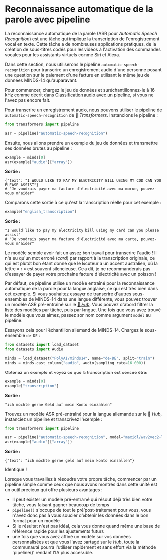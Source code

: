 # Reconnaissance automatique de la parole avec pipeline

La reconnaissance automatique de la parole (ASR pour *Automatic Speech Recognition*) est une tâche qui implique la transcription de l'enregistrement vocal en texte.
Cette tâche a de nombreuses applications pratiques, de la création de sous-titres codés pour les vidéos à l'activation des commandes vocales pour les assistants virtuels comme Siri et Alexa.

Dans cette section, nous utiliserons le pipeline `automatic-speech-recognition` pour transcrire un enregistrement audio d'une personne posant une question sur le paiement d'une facture en utilisant le même jeu de données MINDS-14 qu'auparavant.

Pour commencer, chargez le jeu de données et suréchantillonnez-le à 16 kHz comme décrit dans [Classification audio avec un pipeline](audio_classification_pipeline), si vous ne l'avez pas encore fait.

Pour transcrire un enregistrement audio, nous pouvons utiliser le pipeline de `automatic-speech-recognition` de 🤗 *Transformers*. Instancions le pipeline :
```py
from transformers import pipeline

asr = pipeline("automatic-speech-recognition")
```
Ensuite, nous allons prendre un exemple du jeu de données et transmettre ses données brutes au pipeline :

```py
example = minds[0]
asr(example["audio"]["array"])
```
**Sortie :**
```out
{"text": "I WOULD LIKE TO PAY MY ELECTRICITY BILL USING MY COD CAN YOU PLEASE ASSIST"}
# "Je voudrais payer ma facture d'électricité avec ma morue, pouvez-vous m'aider"
```
Comparons cette sortie à ce qu'est la transcription réelle pour cet exemple :

```py
example["english_transcription"]
``` 
**Sortie :**
```out
"I would like to pay my electricity bill using my card can you please assist"
# "Je voudrais payer ma facture d'électricité avec ma carte, pouvez-vous m'aider"
``` 
Le modèle semble avoir fait un assez bon travail pour transcrire l'audio ! Il n'a eu qu'un mot erroné (*card*) par rapport à la transcription originale, ce qui est plutôt bon étant donné que le locuteur a un accent australien, où la lettre « r » est souvent silencieuse. Cela dit, je ne recommanderais pas d'essayer de payer votre prochaine facture d'électricité avec un poisson !

Par défaut, ce pipeline utilise un modèle entraîné pour la reconnaissance automatique de la parole pour la langue anglaise, ce qui est très bien dans cet exemple. Si vous souhaitez essayer de transcrire d'autres sous-ensembles de MINDS-14 dans une langue différente, vous pouvez trouver un modèle ASR pré-entraîné sur le [🤗 *Hub*](https://huggingface.co/models?pipeline_tag=automatic-speech-recognition&language=fr&sort=downloads).
Vous pouvez d'abord filtrer la liste des modèles par tâche, puis par langue. Une fois que vous avez trouvé le modèle que vous aimez, passez son nom comme argument `model` au pipeline.

Essayons cela pour l’échantillon allemand de MINDS-14. Chargez le sous-ensemble `de-DE` :
```py
from datasets import load_dataset
from datasets import Audio

minds = load_dataset("PolyAI/minds14", name="de-DE", split="train")
minds = minds.cast_column("audio", Audio(sampling_rate=16_000))
```
Obtenez un exemple et voyez ce que la transcription est censée être:
```py
example = minds[0]
example["transcription"]
```
**Sortie :**
```out
"ich möchte gerne Geld auf mein Konto einzahlen"
```
Trouvez un modèle ASR pré-entraîné pour la langue allemande sur le 🤗 *Hub*, instanciez un pipeline et transcrivez l'exemple :

```py
from transformers import pipeline

asr = pipeline("automatic-speech-recognition", model="maxidl/wav2vec2-large-xlsr-german")
asr(example["audio"]["array"])
```
**Sortie :**
```out
{"text": "ich möchte gerne geld auf mein konto einzallen"}
```
Identique !

Lorsque vous travaillez à résoudre votre propre tâche, commencer par un pipeline simple comme ceux que nous avons montrés dans cette unité est un outil précieux qui offre plusieurs avantages :
- Il peut exister un modèle pré-entraîné qui résout déjà très bien votre tâche, vous faisant gagner beaucoup de temps
- `pipeline()` s'occupe de tout le pré/post-traitement pour vous, vous n'avez donc pas à vous soucier d'obtenir les données dans le bon format pour un modèle
- Si le résultat n'est pas idéal, cela vous donne quand même une base de référence rapide pour les ajustements futurs
- une fois que vous avez affiné un modèle sur vos données personnalisées et que vous l'avez partagé sur le *Hub*, toute la communauté pourra l'utiliser rapidement et sans effort via la méthode 'pipeline()' rendant l'IA plus accessible.